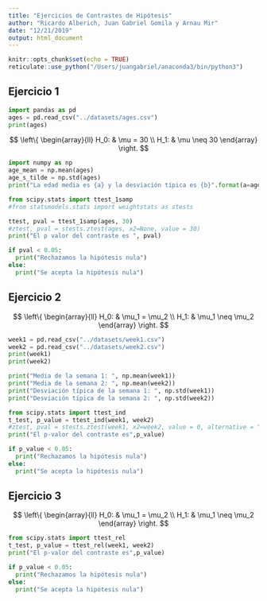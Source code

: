 ```yaml
---
title: "Ejercicios de Contrastes de Hipótesis"
author: "Ricardo Alberich, Juan Gabriel Gomila y Arnau Mir"
date: "12/21/2019"
output: html_document
---
```


```r
knitr::opts_chunk$set(echo = TRUE)
reticulate::use_python("/Users/juangabriel/anaconda3/bin/python3")
```

## Ejercicio 1

```python
import pandas as pd
ages = pd.read_csv("../datasets/ages.csv")
print(ages)
```

$$
\left\{
\begin{array}{ll}
H_0: & \mu = 30 \\
H_1: & \mu \neq 30
\end{array}
\right.
$$

```python
import numpy as np
age_mean = np.mean(ages)
age_s_tilde = np.std(ages)
print("La edad media es {a} y la desviación típica es {b}".format(a=age_mean, b=age_s_tilde))
```


```python
from scipy.stats import ttest_1samp
#from statsmodels.stats import weightstats as stests

ttest, pval = ttest_1samp(ages, 30)
#ztest, pval = stests.ztest(ages, x2=None, value = 30)
print("El p valor del contraste es ", pval)

if pval < 0.05:
  print("Rechazamos la hipótesis nula")
else:
  print("Se acepta la hipótesis nula")
```


## Ejercicio 2


$$
\left\{
\begin{array}{ll}
H_0: & \mu_1 = \mu_2 \\
H_1: & \mu_1 \neq \mu_2
\end{array}
\right.
$$

```python
week1 = pd.read_csv("../datasets/week1.csv")
week2 = pd.read_csv("../datasets/week2.csv")
print(week1)
print(week2)

print("Media de la semana 1: ", np.mean(week1))
print("Media de la semana 2: ", np.mean(week2))
print("Desviación típica de la semana 1: ", np.std(week1))
print("Desviación típica de la semana 2: ", np.std(week2))

```

```python
from scipy.stats import ttest_ind
t_test, p_value = ttest_ind(week1, week2)
#ztest, pval = stests.ztest(week1, x2=week2, value = 0, alternative = "two-sided")
print("El p-valor del contraste es",p_value)

if p_value < 0.05:
  print("Rechazamos la hipótesis nula")
else:
  print("Se acepta la hipótesis nula")
```

## Ejercicio 3

$$
\left\{
\begin{array}{ll}
H_0: & \mu_1 = \mu_2 \\
H_1: & \mu_1 \neq \mu_2
\end{array}
\right.
$$


```python
from scipy.stats import ttest_rel
t_test, p_value = ttest_rel(week1, week2)
print("El p-valor del contraste es",p_value)

if p_value < 0.05:
  print("Rechazamos la hipótesis nula")
else:
  print("Se acepta la hipótesis nula")
```


